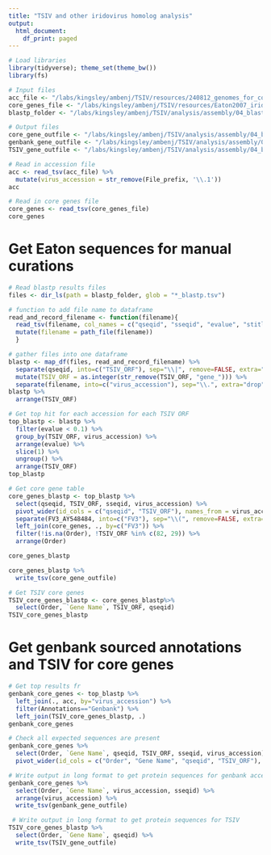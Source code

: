 ```yaml
---
title: "TSIV and other iridovirus homolog analysis"
output:
  html_document:
    df_print: paged
---
```


```r
# Load libraries
library(tidyverse); theme_set(theme_bw())
library(fs)
```

```r
# Input files
acc_file <- "/labs/kingsley/ambenj/TSIV/resources/240812_genomes_for_core_gene_analysis.txt"
core_genes_file <- "/labs/kingsley/ambenj/TSIV/resources/Eaton2007_iridovirus_core_genes.txt"
blastp_folder <- "/labs/kingsley/ambenj/TSIV/analysis/assembly/04_blastp_iridoviruses"

# Output files
core_gene_outfile <- "/labs/kingsley/ambenj/TSIV/analysis/assembly/04_blastp_iridoviruses/core_genes_needs_curation.txt"
genbank_gene_outfile <- "/labs/kingsley/ambenj/TSIV/analysis/assembly/04_blastp_iridoviruses/core_genes_genbank.txt"
TSIV_gene_outfile <- "/labs/kingsley/ambenj/TSIV/analysis/assembly/04_blastp_iridoviruses/core_genes_TSIV.txt"
```

```r
# Read in accession file
acc <- read_tsv(acc_file) %>% 
  mutate(virus_accession = str_remove(File_prefix, '\\.1'))
acc
```

```r
# Read in core genes file
core_genes <- read_tsv(core_genes_file)
core_genes
```
# Get Eaton sequences for manual curations

```r
# Read blastp results files
files <- dir_ls(path = blastp_folder, glob = "*_blastp.tsv")

# function to add file name to dataframe
read_and_record_filename <- function(filename){
  read_tsv(filename, col_names = c("qseqid", "sseqid", "evalue", "stitle", "pident", "length", "mismatch", "gapopen", "qstart", "qend", "sstart", "send", "bitscore")) %>%
  mutate(filename = path_file(filename))
  }

# gather files into one dataframe
blastp <- map_df(files, read_and_record_filename) %>% 
  separate(qseqid, into=c("TSIV_ORF"), sep="\\|", remove=FALSE, extra="drop") %>% 
  mutate(TSIV_ORF = as.integer(str_remove(TSIV_ORF, "gene_"))) %>% 
  separate(filename, into=c("virus_accession"), sep="\\.", extra="drop")
blastp %>% 
  arrange(TSIV_ORF)
```

```r
# Get top hit for each accession for each TSIV ORF
top_blastp <- blastp %>%
  filter(evalue < 0.1) %>% 
  group_by(TSIV_ORF, virus_accession) %>% 
  arrange(evalue) %>% 
  slice(1) %>% 
  ungroup() %>% 
  arrange(TSIV_ORF)
top_blastp
```

```r
# Get core gene table
core_genes_blastp <- top_blastp %>% 
  select(qseqid, TSIV_ORF, sseqid, virus_accession) %>% 
  pivot_wider(id_cols = c("qseqid", "TSIV_ORF"), names_from = virus_accession, values_from = sseqid) %>% 
  separate(FV3_AY548484, into=c("FV3"), sep="\\(", remove=FALSE, extra="drop") %>% 
  left_join(core_genes, ., by=c("FV3")) %>% 
  filter(!is.na(Order), !TSIV_ORF %in% c(82, 29)) %>% 
  arrange(Order)

core_genes_blastp
```


```r
core_genes_blastp %>% 
  write_tsv(core_gene_outfile)
```

```r
# Get TSIV core genes
TSIV_core_genes_blastp <- core_genes_blastp%>% 
  select(Order, `Gene Name`, TSIV_ORF, qseqid)
TSIV_core_genes_blastp
```


# Get genbank sourced annotations and TSIV for core genes

```r
# Get top results fr
genbank_core_genes <- top_blastp %>% 
  left_join(., acc, by="virus_accession") %>% 
  filter(Annotations=="Genbank") %>% 
  left_join(TSIV_core_genes_blastp, .)
genbank_core_genes
```

```r
# Check all expected sequences are present
genbank_core_genes %>% 
  select(Order, `Gene Name`, qseqid, TSIV_ORF, sseqid, virus_accession) %>% 
  pivot_wider(id_cols = c("Order", "Gene Name", "qseqid", "TSIV_ORF"), names_from = virus_accession, values_from = sseqid)
```

```r
# Write output in long format to get protein sequences for genbank accessions
genbank_core_genes %>% 
  select(Order, `Gene Name`, virus_accession, sseqid) %>% 
  arrange(virus_accession) %>% 
  write_tsv(genbank_gene_outfile)
```

```r
 # Write output in long format to get protein sequences for TSIV
TSIV_core_genes_blastp %>% 
  select(Order, `Gene Name`, qseqid) %>% 
  write_tsv(TSIV_gene_outfile)
```


